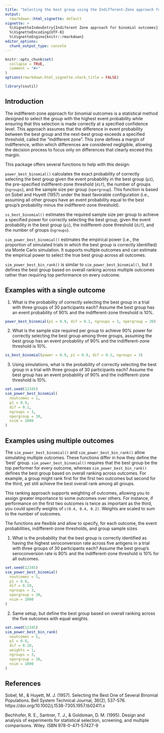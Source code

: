 ```yaml
---
title: "Selecting the best group using the Indifferent-Zone approach for binomial outcomes"
output:
  rmarkdown::html_vignette: default
vignette: >
  %\VignetteIndexEntry{Indiferent Zone approach for binomial outcomes}
  %\VignetteEncoding{UTF-8}
  %\VignetteEngine{knitr::rmarkdown}
editor_options: 
  chunk_output_type: console
---
```


```r
knitr::opts_chunk$set(
  collapse = TRUE,
  comment = "#>"
)
options(rmarkdown.html_vignette.check_title = FALSE)
```

```r
library(ssutil)
```

## Introduction

The indifferent-zone approach for binomial outcomes is a statistical method
designed to select the group with the highest event probability while ensuring
that this selection is made correctly at a specified confidence level. This
approach assumes that the difference in event probability between the best
group and the next-best group exceeds a specified threshold, called the
"indifferent zone". This zone defines a margin of indifference, within which
differences are considered negligible, allowing the decision process to focus
only on differences that clearly exceed this margin. 

This package offers several functions to help with this design:

`power_best_binomial()` calculates the exact probability of correctly selecting
the best group given the event probability in the best group (`p1`), the
pre-specified indifferent-zone threshold (`dif`), the number of groups
(`ngroups`), and the sample size per group (`npergroup`). This function is
based on Sobel and Huyett (1957) under the least favorable configuration
(i.e., assuming all other groups have an event probability equal to the best
group's probability minus the indifferent-zone threshold).

`ss_best_binomial()` estimates the required sample size per group to achieve a
specified power for correctly selecting the best group, given the event
probability in the best group (`p1`), the indifferent-zone threshold (`dif`),
and the number of groups (`ngroups`).

`sim_power_best_binomial()` estimates the empirical power (i.e., the proportion
of simulated trials in which the best group is correctly identified) via Monte
Carlo simulation. It supports multiple outcomes and can estimate the empirical
power to select the true best group across all outcomes.

`sim_power_best_bin_rank()` is similar to `sim_power_best_binomial()`, but it
defines the best group based on overall ranking across multiple outcomes rather
than requiring top performance on every outcome.


## Examples with a single outcome

1. What is the probability of correctly selecting the best group in a trial with
   three groups of 30 participants each? Assume the best group has an event
   probability of 90% and the indifferent-zone threshold is 10%.

```r
power_best_binomial(p1 = 0.9, dif = 0.1, ngroups = 3, npergroup = 30)
```

2. What is the sample size required per group to achieve 90% power for
   correctly selecting the best group among three groups, assuming the best
   group has an event probability of 90% and the indifferent-zone threshold is
   10%.

```r
ss_best_binomial(power = 0.9, p1 = 0.9, dif = 0.1, ngroups = 3)
```

3. Using simulations, what is the probability of correctly selecting the best
   group in a trial with three groups of 30 participants each? Assume the best
   group has an event probability of 90% and the indifferent-zone threshold is
   10%.

```r
set.seed(12345)
sim_power_best_binomial(
  noutcomes = 1,
  p1 = 0.9,
  dif = 0.1,
  ngroups = 3,
  npergroup = 30,
  nsim = 1000
)
```


## Examples using multiple outcomes

The `sim_power_best_binomial()` and `sim_power_best_bin_rank()` allow simulating
multiple outcomes. These functions differ in how they define the 'best' group.
`sim_power_best_binomial()` requires that the best group be the top performer
for every outcome, whereas `sim_power_best_bin_rank()` defines the best group
based on overall ranking across outcomes. For example, a group might rank first
for the first two outcomes but second for the third, yet still achieve the best
overall rank among all groups.

This ranking approach supports weighting of outcomes, allowing you to assign
greater importance to some outcomes over others. For instance, if performance
on the first two outcomes is twice as important as the third, you could specify
weights of `c(0.4, 0.4, 0.2)`. Weights are scaled to sum to the number of
outcomes.

The functions are flexible and allow to specify, for each outcome, the event
probabilities, indifferent-zone thresholds, and group sample sizes

1. What is the probability that the best group is correctly identified as
   having the highest seroconversion rate across five antigens in a trial with
   three groups of 30 participants each? Assume the best group's seroconversion
   rate is 80% and the indifferent-zone threshold is 10% for all outcomes.

```r
set.seed(12345)
sim_power_best_binomial(
  noutcomes = 5,
  p1 = 0.8,
  dif = 0.10,
  ngroups = 3,
  npergroup = 30,
  nsim = 1000
)
```

2. Same setup, but define the best group based on overall ranking across the
   five outcomes with equal weights.

```r
set.seed(12345)
sim_power_best_bin_rank(
  noutcomes = 5,
  p1 = 0.8,
  dif = 0.10,
  weights = 1,
  ngroups = 3,
  npergroup = 30,
  nsim = 1000
)
```

## References

Sobel, M., & Huyett, M. J. (1957). Selecting the Best One of Several Binomial 
Populations. Bell System Technical Journal, 36(2), 537-576. 
https://doi.org/10.1002/j.1538-7305.1957.tb02411.x

Bechhofer, R. E., Santner, T. J., & Goldsman, D. M. (1995). Design and analysis
of experiments for statistical selection, screening, and multiple comparisons.
Wiley. ISBN 978-0-471-57427-9

